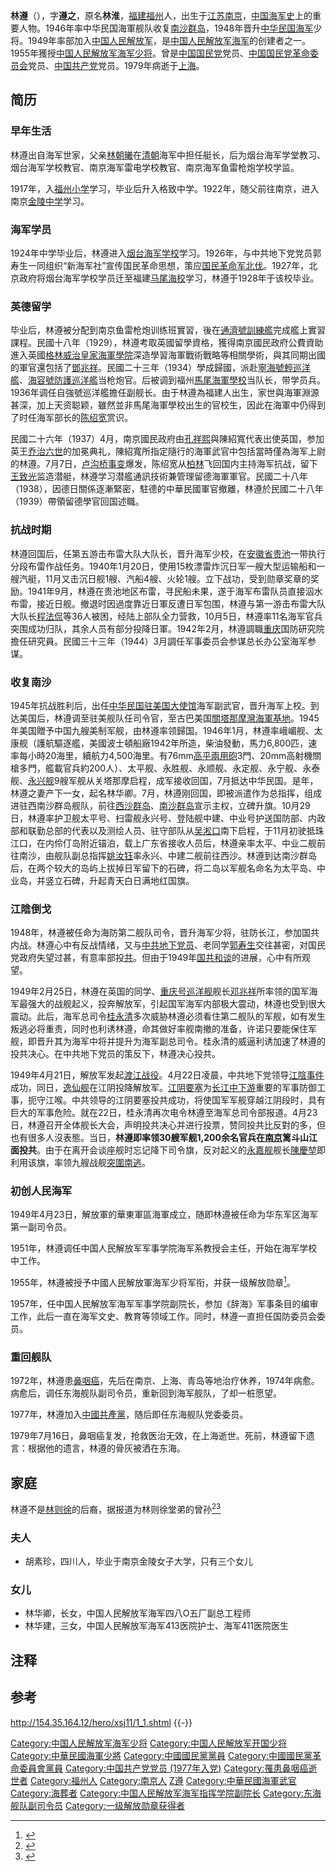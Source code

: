 {{模板:中国人民解放军将领
| name = 林遵
| image name = Lin-Zun.jpg
| width = 250px
| job = 中国人民解放军开国海军少将
| job-1 = 
| job2 = 
| period = 
| period-1 = 
| birthname = 林淮
| other_names = 林遵之
| foreign_names =
| english_names =
| Sex =男
| date of birth = 1905年
| place of birth = {{flagicon|Qing Dynasty}}[[大清国|大清国]][[江苏|江苏]][[江宁|江宁]]
| date of death = 1979年7月16日
| place of death = {{PRC}}[[上海|上海]]
| nationality ={{PRC}}
| residence =
| languages =[[汉语|汉语]]
| height =
| weight =
| party = {{KMT}}（？－1949年4月23日）<br>[[中国国民党革命委员会|中国国民党革命委员会]]（？－1977年）<br>{{CPC}}（1977年－）
| rank = [[中国人民解放军|中国人民解放军]][[海军少将|海军少将]]
| spouse = 
| relatives = 
*父亲：林朝曦
*夫人：胡素珍（志贞）
*女儿：林华卿（长女）<br>林华明（次女）<br>林华建（三女）
| educate = 
*福州西城小学
*福州格致中学
*南京[[南京市金陵中学|金陵中学]]
*[[烟台海军学校|烟台海军学校]]
*[[马尾海军学校|福建马尾海军学校]]
*英国[[格林威治海军大学|格林威治海军大学]]
*中华民国[[国防研究院|国防研究院]]
| past = 
| work =
| award =
*中华民国[[陆海空军甲种乙等奖|陆海空军甲种乙等奖]]
*中华民国[[光华甲种二等奖章|光华甲种二等奖章]]
*中华民国[[陆海军一等奖|陆海军一等奖]]
*中华人民共和国一级[[解放勋章|解放勋章]]
| rankrecord= 
*1928年被授予[[海军少尉|海军少尉]]军衔
*1932年晋升[[海军中尉|海军中尉]]军衔
*1937年晋升[[海军上尉|海军上尉]]军衔
*1939年晋升[[海军少校|海军少校]]军衔
*1942年晋升[[海军中校|海军中校]]军衔
*1945年晋升[[海军上校|海军上校]]军衔
*1948年晋升[[海军少将|海军少将]]军衔
*1955年獲授[[海军少将|海军少将]]军衔
}}

'''林遵'''（{{bd|1905年||1979年}}），字'''遵之'''，原名'''林淮'''，[[福建|福建]][[福州|福州]]人，出生于[[江苏|江苏]][[南京|南京]]，[[中国海军史|中国海军史]]上的重要人物。1946年率中华民国海軍舰队收复[[南沙群岛|南沙群岛]]，1948年晋升[[中华民国海军|中华民国海军]]少将。1949年率部加入[[中国人民解放军|中国人民解放军]]，是[[中国人民解放军海军|中国人民解放军海军]]的创建者之一。1955年獲授[[中国人民解放军海军|中国人民解放军海军]][[中国人民解放军开国少将|少将]]。曾是[[中国国民党|中国国民党]]党员、[[中国国民党革命委员会|中国国民党革命委员会]]党员、[[中国共产党|中国共产党]]党员。1979年病逝于[[上海|上海]]。

==简历==
===早年生活===
林遵出自海军世家，父亲[[林朝曦|林朝曦]]在[[清朝|清朝]]海军中担任艇长，后为烟台海军学堂教习、烟台海军学校教官、南京海军雷电学校教官、南京海军鱼雷枪炮学校学监。{{fact|与[[林则徐|林则徐]]同为福州闽侯林氏家族，故有说法说林遵是[[林则徐|林则徐]]的[[侄孙|侄孙]]。}}

1917年，入[[福州小学|福州小学]]学习，毕业后升入格致中学。1922年，随父前往南京，进入南京[[南京市金陵中学|金陵中学]]学习。

===海军学员===
1924年中学毕业后，林遵进入[[烟台海军学校|烟台海军学校]]学习。1926年，与中共地下党党员郭寿生一同组织“新海军社”宣传国民革命思想，策应[[国民革命军北伐|国民革命军北伐]]。1927年，北京政府将烟台海军学校学员迁至福建[[马尾海校|马尾海校]]学习，林遵于1928年于该校毕业。

===英德留学===
毕业后，林遵被分配到南京鱼雷枪炮训练班實習，後在[[通濟號訓練艦|通濟號訓練艦]]完成艦上實習課程。民國十八年（1929），林遵考取英國留學資格，獲得南京國民政府公費資助進入英國[[格林威治皇家海軍學院|格林威治皇家海軍學院]]深造學習海軍戰術戰略等相關學術，與其同期出國的軍官還包括了[[鄧兆祥|鄧兆祥]]。民國二十三年（1934）學成歸國，派赴[[寧海號輕巡洋艦|寧海號輕巡洋艦]]、[[海容號防護巡洋艦|海容號防護巡洋艦]]当枪炮官。后被调到福州[[馬尾海軍學校|馬尾海軍學校]]当队长，带学员兵。1936年调任自強號巡洋艦擔任副舰长。由于林遵為福建人出生，家世與海軍淵源甚深，加上天资聪颖，雖然並非馬尾海軍學校出生的官校生，因此在海軍中仍得到了时任海军部长的[[陈绍宽|陈绍宽]]赏识。

民國二十六年（1937）4月，南京國民政府由[[孔祥熙|孔祥熙]]與陳紹寬代表出使英国，参加英王[[乔治六世|乔治六世]]的加冕典礼，陳紹寬所指定隨行的海軍武官中包括當時僅為海军上尉的林遵。7月7日，[[卢沟桥事变|卢沟桥事变]]爆发，陈绍宽从[[柏林|柏林]]飞回国内主持海军抗战，留下[[王致光|王致光]]监造潜艇，林遵学习潜艦通訊技術兼管理留德海軍軍官。民國二十八年（1938），因德日關係逐漸緊密，駐德的中華民國軍官撤離，林遵於民國二十八年（1939）帶領留德學官回国述職。

===抗战时期===
林遵回国后，任第五游击布雷大队大队长，晋升海军少校，在[[安徽省|安徽省]][[貴池區|贵池]]一带执行分段布雷作战任务。1940年1月20日，使用15枚漂雷炸沉日军一艘大型运输船和一艘汽艇，11月又击沉日舰1艘、汽船4艘、火轮1艘。立下战功，受到勋章奖章的奖励。1941年9月，林遵在贵池地区布雷，寻民船未果，遂于海军布雷队员直接泅水布雷，接近日舰。撤退时因過度靠近日軍反遭日军包围，林遵与第一游击布雷大队大队长[[程法侃|程法侃]]等36人被困，经陆上部队全力营救，10月5日，林遵率11名海军官兵突围成功归队，其余人员有部分投降日軍。1942年2月，林遵調職[[重庆|重庆]]国防研究院擔任研究員。民國三十三年（1944）3月調任军事委员会参谋总长办公室海军参谋。

===收复南沙===
1945年抗战胜利后，出任[[中华民国驻美国大使馆|中华民国驻美国大使馆]]海军副武官，晋升海军上校。到达美国后，林遵调至驻美舰队任司令官，至古巴美国[[關塔那摩灣海軍基地|關塔那摩灣海軍基地]]。1945年美国贈予中国九艘美制军舰，由林遵率领歸国。1946年1月，林遵率峨嵋舰、太康舰（護航驅逐艦，美國波士頓船廠1942年所造，柴油發動，馬力6,800匹，速率每小時20海里，續航力4,500海里。有76mm[[高平兩用砲|高平兩用砲]]3門、20mm高射機關槍多門，艦載官兵約200人）、太平舰、永胜舰、永顺舰、永定舰、永宁舰、永泰舰、[[永興號巡邏艦|永兴舰]]9艘军舰从关塔那摩启程，成军接收回国，7月抵达中华民国。是年，林遵之妻产下一女，起名林华卿。7月，林遵刚回国，即被派遣作为总指挥，组成进驻西南沙群岛舰队，前往[[西沙群岛|西沙群岛]]、[[南沙群岛|南沙群岛]]宣示主权，立碑升旗。10月29日，林遵率护卫舰太平号、扫雷舰永兴号、登陆舰中建、中业号护送国防部、内政部和联勤总部的代表以及测绘人员、驻守部队从[[吴淞口|吴淞口]]南下启程，于11月初驶抵珠江口，在内伶仃岛附近锚泊，载上广东省接收人员后，林遵亲率太平、中业二舰前往南沙，由舰队副总指挥[[姚汝钰|姚汝钰]]率永兴、中建二舰前往西沙。林遵到达南沙群岛后，在两个较大的岛屿上拔掉日军留下的石碑，将二岛以军舰名命名为太平岛、中业岛，并竖立石碑，升起青天白日满地红国旗。

===江陰倒戈===
1948年，林遵被任命为海防第二舰队司令，晋升海军少将，驻防长江，参加国共内战。林遵心中有反战情绪，又与[[中國共產黨|中共地下党员]]、老同学[[郭寿生|郭寿生]]交往甚密，对国民党政府失望过甚，有意率部投[[中國共產黨|共]]。但由于1949年[[国共和谈|国共和谈]]的进展，心中有所观望。

1949年2月25日，林遵在英国的同学、[[重庆号巡洋舰|重庆号巡洋舰]]舰长[[邓兆祥|邓兆祥]]所率领的国军海军最强大的战舰起义，投奔解放军，引起国军海军内部极大震动，林遵也受到很大震动。此后，海军总司令[[桂永清|桂永清]]多次威胁林遵必须看住第二舰队的军舰，如有发生叛逃必将重责，同时也利诱林遵，命其做好率舰南撤的准备，许诺只要能保住军舰，即晋升其为海军中将并提升为海军副总司令。桂永清的威逼利诱加速了林遵的投共决心。在中共地下党员的策反下，林遵决心投共。

1949年4月21日，解放军发起[[渡江战役|渡江战役]]。4月22日凌晨，中共地下党领导[[江阴要塞起义|江陰事件]]成功，同日，[[逸仙舰|逸仙舰]]在江阴投降解放军。[[江阴要塞|江阴要塞]]为[[长江中下游|长江中下游]]重要的军事防御工事，扼守江喉。中共领导的江阴要塞投共成功，将使国军军舰穿越江阴段时，具有巨大的军事危险。就在22日，桂永清再次电令林遵至海军总司令部报道。4月23日，林遵召开全体舰长大会，声明投共决心并进行投票，赞同投共比反對的多，但也有很多人沒表態。当日，'''林遵即率领30艘军舰1,200余名官兵在[[南京|南京]]篱斗山江面投共'''。由于在离开会谈座舰时忘记降下司令旗，反对起义的[[永嘉舰|永嘉舰]]舰长[[陳慶堃|陳慶堃]]即利用该旗，率领九艘战舰[[長江突圍|突圍南逃]]。

===初创人民海军===
1949年4月23日，解放軍的華東軍區海軍成立，随即林遵被任命为华东军区海军第一副司令员。

1951年，林遵调任中国人民解放军军事学院海军系教授会主任，开始在海军学校中工作。{{or|有人士分析是因为林遵性格中存在优柔，不顾细节之故，如起义时迟疑并忘记降下司令旗等。}}

1955年，林遵被授予中國人民解放軍海军少将军衔，并获一级解放勋章<ref>{{cite news|title=揭秘：中共首批开国将军的级别是怎样划分的？ |url=http://msn.news.ifeng.com/history/jishi/detail_2010_06/13/1620383_0.shtml |accessdate=2012-06-15 |newspaper=凤凰网（转自摘自《党史博览》2010年第5期） |date=2010-06-13 |deadurl=yes |archiveurl=https://web.archive.org/web/20120620091504/http://msn.news.ifeng.com/history/jishi/detail_2010_06/13/1620383_0.shtml |archivedate=2012-06-20 }}</ref>。

1957年，任中国人民解放军海军军事学院副院长，参加《辞海》军事条目的编审工作，此后一直在海军文史、教育等领域工作。同时，林遵一直担任国防委员会委员。

===重回舰队===
1972年，林遵患[[鼻咽癌|鼻咽癌]]，先后在南京、上海、青岛等地治疗休养，1974年病愈。病愈后，调任东海舰队副司令员，重新回到海军舰队，了却一桩愿望。

1977年，林遵加入[[中國共產黨|中國共產黨]]，随后即任东海舰队党委委员。

1979年7月16日，鼻咽癌复发，抢救医治无效，在上海逝世。死前，林遵留下遗言：{{quote|“我一生爱海军，爱海洋，又是东海舰队的副司令，坦骨东海，正是死得其所。”}}根据他的遗言，林遵的骨灰被洒在东海。

==家庭==
林遵不是[[林则徐|林则徐]]的后裔，据报道为林则徐堂弟的曾孙<ref>{{cite news|title=落马厅官系林则徐后裔？无关！|url=https://appm.hangzhou.com.cn/article_pc.php?id=353942l|accessdate=2020-11-30 |date=2020-11-30 | }}</ref><ref>{{cite news|title=林则徐基金会严正声明：海南被查官员林东非林则徐后裔|url=https://www.guancha.cn/politics/2020_11_30_572981.shtml|accessdate=2020-11-30 |date=2020-11-30 | }}</ref>

===夫人===
*胡素珍，四川人，毕业于南京金陵女子大学，只有三个女儿

===女儿===
*林华卿，长女，中国人民解放军海军四八O五厂副总工程师
*林华建，三女，中国人民解放军海军413医院护士、海军411医院医生

== 注释 ==

{{Reflist|2}}

== 参考 ==
http://154.35.164.12/hero/xsj11/1_1.shtml {{Wayback|url=http://154.35.164.12/hero/xsj11/1_1.shtml |date=20150509214122 }}
{{-}}

{{金陵中学|校友}}
{{DEFAULTSORT:Lin林遵}}
[[Category:中国人民解放军海军少将|Category:中国人民解放军海军少将]]
[[Category:中国人民解放军开国少将|Category:中国人民解放军开国少将]]
[[Category:中華民國海軍少將|Category:中華民國海軍少將]]
[[Category:中國國民黨黨員|Category:中國國民黨黨員]]
[[Category:中國國民黨革命委員會黨員|Category:中國國民黨革命委員會黨員]]
[[Category:中国共产党党员_(1977年入党)|Category:中国共产党党员 (1977年入党)]]
[[Category:罹患鼻咽癌逝世者|Category:罹患鼻咽癌逝世者]]
[[Category:福州人|Category:福州人]]
[[Category:南京人|Category:南京人]]
[[Category:林姓|Z遵]]
[[Category:中華民國海軍武官|Category:中華民國海軍武官]]
[[Category:海葬者|Category:海葬者]]
[[Category:中国人民解放军海军指挥学院副院长|Category:中国人民解放军海军指挥学院副院长]]
[[Category:东海舰队副司令员|Category:东海舰队副司令员]]
[[Category:一级解放勋章获得者|Category:一级解放勋章获得者]]